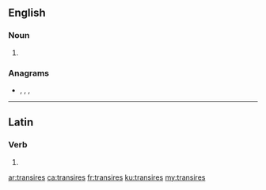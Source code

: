 ==English==

===Noun===
{{head|en|noun plural form}}

# {{plural of|transire|lang=en}}

===Anagrams===
* {{l|en|arrestins}}, {{l|en|restrains}}, {{l|en|strainers}}, {{l|en|tarriness}}

----

==Latin==

===Verb===
{{la-verb-form|trānsīrēs}}

# {{inflection of|trānseō||2|s|impf|actv|subj|lang=la}}

[[ar:transires]]
[[ca:transires]]
[[fr:transires]]
[[ku:transires]]
[[my:transires]]